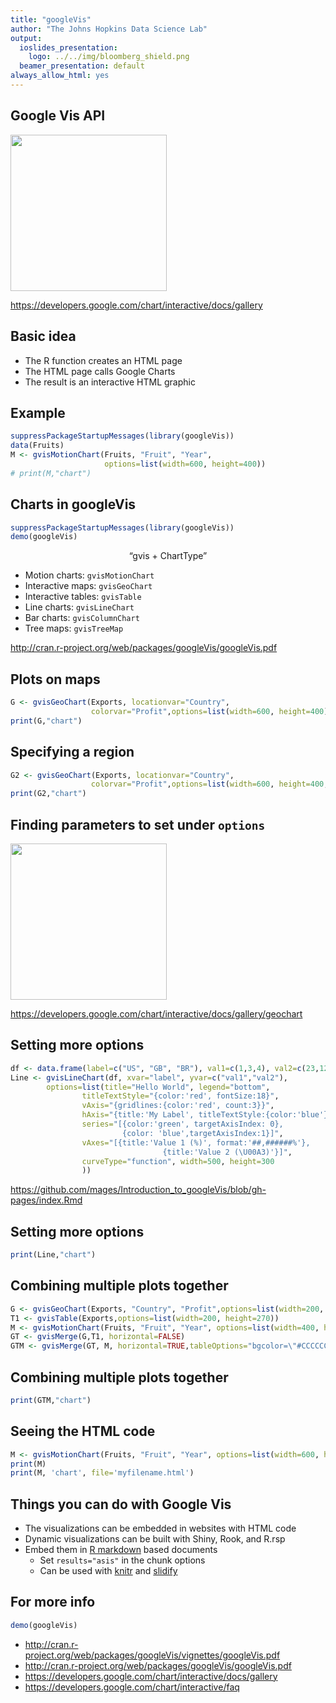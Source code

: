 ```yaml
---
title: "googleVis"
author: "The Johns Hopkins Data Science Lab"
output:
  ioslides_presentation:
    logo: ../../img/bloomberg_shield.png
  beamer_presentation: default
always_allow_html: yes
---
```


## Google Vis API

<img src="googlecharts.png" class="center" height="250"/>

<https://developers.google.com/chart/interactive/docs/gallery>

## Basic idea

-   The R function creates an HTML page
-   The HTML page calls Google Charts
-   The result is an interactive HTML graphic

## Example

```r
suppressPackageStartupMessages(library(googleVis))
data(Fruits)
M <- gvisMotionChart(Fruits, "Fruit", "Year",
                     options=list(width=600, height=400))
# print(M,"chart")
```

## Charts in googleVis

```r
suppressPackageStartupMessages(library(googleVis))
demo(googleVis)
```

<center>

"gvis + ChartType"

</center>

-   Motion charts: `gvisMotionChart`
-   Interactive maps: `gvisGeoChart`
-   Interactive tables: `gvisTable`
-   Line charts: `gvisLineChart`
-   Bar charts: `gvisColumnChart`
-   Tree maps: `gvisTreeMap`

<http://cran.r-project.org/web/packages/googleVis/googleVis.pdf>

## Plots on maps

```r
G <- gvisGeoChart(Exports, locationvar="Country",
                  colorvar="Profit",options=list(width=600, height=400))
print(G,"chart")
```

## Specifying a region

```r
G2 <- gvisGeoChart(Exports, locationvar="Country",
                  colorvar="Profit",options=list(width=600, height=400,region="150"))
print(G2,"chart")
```

## Finding parameters to set under `options`

<img src="configoptions.png" class="center" height="250"/>

<https://developers.google.com/chart/interactive/docs/gallery/geochart>

## Setting more options

```r
df <- data.frame(label=c("US", "GB", "BR"), val1=c(1,3,4), val2=c(23,12,32))
Line <- gvisLineChart(df, xvar="label", yvar=c("val1","val2"),
        options=list(title="Hello World", legend="bottom",
                titleTextStyle="{color:'red', fontSize:18}",                         
                vAxis="{gridlines:{color:'red', count:3}}",
                hAxis="{title:'My Label', titleTextStyle:{color:'blue'}}",
                series="[{color:'green', targetAxisIndex: 0}, 
                         {color: 'blue',targetAxisIndex:1}]",
                vAxes="[{title:'Value 1 (%)', format:'##,######%'}, 
                                  {title:'Value 2 (\U00A3)'}]",                          
                curveType="function", width=500, height=300                         
                ))
```

<https://github.com/mages/Introduction_to_googleVis/blob/gh-pages/index.Rmd>

## Setting more options

```r
print(Line,"chart")
```

## Combining multiple plots together

```r
G <- gvisGeoChart(Exports, "Country", "Profit",options=list(width=200, height=100))
T1 <- gvisTable(Exports,options=list(width=200, height=270))
M <- gvisMotionChart(Fruits, "Fruit", "Year", options=list(width=400, height=370))
GT <- gvisMerge(G,T1, horizontal=FALSE)
GTM <- gvisMerge(GT, M, horizontal=TRUE,tableOptions="bgcolor=\"#CCCCCC\" cellspacing=10")
```

## Combining multiple plots together

```r
print(GTM,"chart")
```

## Seeing the HTML code

```r
M <- gvisMotionChart(Fruits, "Fruit", "Year", options=list(width=600, height=400))
print(M)
print(M, 'chart', file='myfilename.html')
```

## Things you can do with Google Vis

-   The visualizations can be embedded in websites with HTML code
-   Dynamic visualizations can be built with Shiny, Rook, and R.rsp
-   Embed them in [R markdown](http://www.rstudio.com/ide/docs/authoring/using_markdown) based documents
    -   Set `results="asis"` in the chunk options
    -   Can be used with [knitr](http://cran.r-project.org/web/packages/knitr/index.html) and [slidify](http://slidify.org/)

## For more info

```r
demo(googleVis)
```

-   <http://cran.r-project.org/web/packages/googleVis/vignettes/googleVis.pdf>
-   <http://cran.r-project.org/web/packages/googleVis/googleVis.pdf>
-   <https://developers.google.com/chart/interactive/docs/gallery>
-   <https://developers.google.com/chart/interactive/faq>

